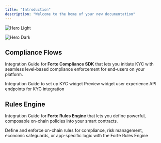 ```yaml
---
title: "Introduction"
description: "Welcome to the home of your new documentation"
---
```


<img
  className="block dark:hidden"
  src="/images/hero-light.png"
  alt="Hero Light"
/>

<img
  className="hidden dark:block"
  src="/images/hero-dark.png"
  alt="Hero Dark"
/>

## Compliance Flows

Integration Guide for **Forte Compliance SDK** that lets you initiate KYC with seamless level-based compliance enforcement for end-users on your platform.

<CardGroup cols={1}>
  <Card title="Quickstart" icon="pen-to-square" href="https://forte.mintlify.app/overview">
    Integration Guide to set up KYC widget
  </Card>
</CardGroup>

<CardGroup cols={2}>
  <Card title="Product Guide" icon="image">
    Preview widget user experience
  </Card>
  <Card title="API Reference" icon="code">
    API endpoints for KYC integration
  </Card>
</CardGroup>

## Rules Engine

Integration Guide for **Forte Rules Engine** that lets you define powerful, composable on-chain policies into your smart contracts.

<CardGroup cols={1}>
  <Card title="Forte Rules Engine Documentation" icon="screwdriver-wrench" href="https://docs.forterulesengine.io/v2/introduction">
    Define and enforce on-chain rules for compliance, risk management, economic safeguards, or app-specific logic with the Forte Rules Engine
  </Card>
</CardGroup>